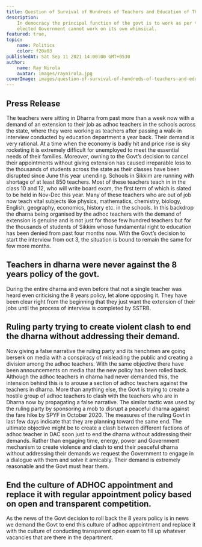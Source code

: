 ```yaml
---
title: Question of Survival of Hundreds of Teachers and Education of Thousands of Students
description:
    In democracy the principal function of the govt is to work as per the desire of the people. The
    elected Government cannot work on its own whimsical.
featured: true,
topic:
    name: Politics
    color: f20a03
publishedAt: Sat Sep 11 2021 14:00:00 GMT+0530
author:
    name: Ray Nirola
    avatar: images/raynirola.jpg
coverImage: images/question-of-survival-of-hundreds-of-teachers-and-education-of-thousands-of-students/banner.jpg
---
```


## Press Release

The teachers were sitting in Dharna from past more than a week now with a demand of an extension to
their job as adhoc teachers in the schools across the state, where they were working as teachers
after passing a walk-in interview conducted by education department a year back. Their demand is
very rational. At a time when the economy is badly hit and price rise is sky rocketing it is
extremely difficult for unemployed to meet the essential needs of their families. Moreover, owning
to the Govt’s decision to cancel their appointments without giving extension has caused irreparable
loss to the thousands of students across the state as their classes have been disrupted since June
this year unending. Schools in Sikkim are running with shortage of at least 850 teachers. Most of
these teachers teach in in the class 10 and 12, who will write board exam, the first term of which
is slated to be held in Nov-Dec this year. Many of these teachers who are out of job now teach vital
subjects like physics, mathematics, chemistry, biology, English, geography, economics, history etc.
in the schools. In this backdrop the dharna being organised by the adhoc teachers with the demand of
extension is genuine and is not just for those few hundred teachers but for the thousands of
students of Sikkim whose fundamental right to education has been denied from past four months now.
With the Govt’s decision to start the interview from oct 3, the situation is bound to remain the
same for few more months.

## Teachers in dharna were never against the 8 years policy of the govt.

During the entire dharna and even before that not a single teacher was heard even criticising the 8
years policy, let alone opposing it. They have been clear right from the beginning that they just
want the extension of their jobs until the process of interview is completed by SSTRB.

## Ruling party trying to create violent clash to end the dharna without addressing their demand.

Now giving a false narrative the ruling party and its henchmen are going berserk on media with a
conspiracy of misleading the public and creating a division among the adhoc teachers. With the same
objective there have been announcements on media that the new policy has been rolled back. Although
the adhoc teachers in dharna had never demanded this, the intension behind this is to arouse a
section of adhoc teachers against the teachers in dharna. More than anything else, the Govt is
trying to create a hostile group of adhoc teachers to clash with the teachers who are in Dharna now
by propagating a false narrative. The similar tactic was used by the ruling party by sponsoring a
mob to disrupt a peaceful dharna against the fare hike by SPYF in October 2020. The measures of the
ruling Govt in last few days indicate that they are planning toward the same end. The ultimate
objective might be to create a clash between different factions of adhoc teacher in DAC soon just to
end the dharna without addressing their demands. Rather than engaging time, energy, power and
Government mechanism to create violence and clash to end their peaceful dharna without addressing
their demands we request the Government to engage in a dialogue with them and solve it amicably.
Their demand is extremely reasonable and the Govt must hear them.

## End the culture of ADHOC appointment and replace it with regular appointment policy based on open and transparent competition.

As the news of the Govt decision to roll back the 8 years policy is in news we demand the Govt to
end this culture of adhoc appointment and replace it with the culture of conducting transparent open
exam to fill up whatever vacancies that are there in the department.
